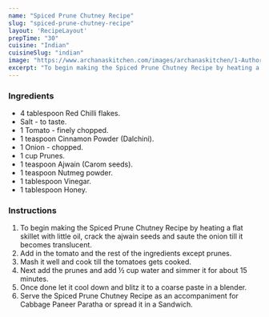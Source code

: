 ---
name: "Spiced Prune Chutney Recipe"
slug: "spiced-prune-chutney-recipe"
layout: 'RecipeLayout'
prepTime: "30"
cuisine: "Indian"
cuisineSlug: "indian"
image: "https://www.archanaskitchen.com/images/archanaskitchen/1-Author/sibyl_sunitha/Spiced_Prune_Chutney_Recipe.jpg"
excerpt: "To begin making the Spiced Prune Chutney Recipe by heating a flat skillet with little oil, crack the ajwain seeds and saute the onion till it becomes translucent"
---

### Ingredients

- 4 tablespoon Red Chilli flakes.
- Salt - to taste.
- 1 Tomato - finely chopped.
- 1 teaspoon Cinnamon Powder (Dalchini).
- 1 Onion - chopped.
- 1 cup Prunes.
- 1 teaspoon Ajwain (Carom seeds).
- 1 teaspoon Nutmeg powder.
- 1 tablespoon Vinegar.
- 1 tablespoon Honey.

### Instructions

1. To begin making the Spiced Prune Chutney Recipe by heating a flat skillet with little oil, crack the ajwain seeds and saute the onion till it becomes translucent.
1. Add in the tomato and the rest of the ingredients except prunes.
1. Mash it well and cook till the tomatoes gets cooked.
1. Next add the prunes and add ½ cup water and simmer it for about 15 minutes.
1. Once done let it cool down and blitz it to a coarse paste in a blender.
1. Serve the Spiced Prune Chutney Recipe as an accompaniment for Cabbage Paneer Paratha or spread it  in a Sandwich.
